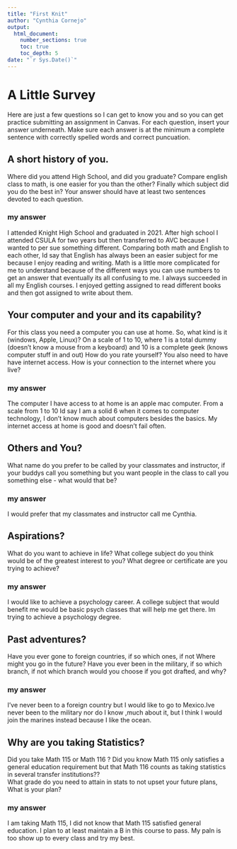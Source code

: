 ```yaml
---
title: "First Knit"
author: "Cynthia Cornejo"
output: 
  html_document:
    number_sections: true
    toc: true
    toc_depth: 5
date: "`r Sys.Date()`"   
---
```


# A Little Survey

Here are just a few questions so I can get to know you and so you can get practice submitting an assignment in Canvas.  For each question, insert your answer underneath. Make sure each answer is at the minimum a complete sentence with correctly spelled words and correct puncuation. 

## A short history of you.  
Where did you attend High School, and did you graduate? Compare english class to math, is one easier for you than the other? Finally which subject did you do the best in? Your answer should have at least two sentences devoted to each question.
  
### my answer     
  I attended Knight High School and graduated in 2021. After high school I attended CSULA for two years but then transferred to AVC because I wanted to per sue something different. Comparing both math and English to each other, Id say that English has always been an easier subject for me because I enjoy reading and writing. Math is a little more complicated for me to understand because of the different ways you can use numbers to get an answer that eventually its all confusing to me. I always succeeded in all my English courses. I enjoyed getting assigned to read different books and then got assigned to write about them.   

     


## Your computer and your and its capability?  
 For this class  you need a computer you can use at home.  So, what kind is it (windows, Apple, Linux)?  On a scale of 1 to 10, where 1 is a total dummy (doesn't know a mouse from a keyboard) and 10 is a complete geek (knows computer stuff in and out) How do you rate yourself?  You also need to have have internet access. How is your connection to the internet where you live?

### my answer   
The computer I have access to at home is an apple mac computer. From a scale from 1 to 10 Id say I am a solid 6 when it comes to computer technology, I don't know much about computers besides the basics. My internet access at home is good and doesn't fail often.  
   

## Others and You?   
What name do you prefer to be called by your classmates and instructor, if your buddys call you something but you want people in the class to call you something else - what would that be? 

### my answer     
I would prefer that my classmates and instructor call me Cynthia.  
   
 




## Aspirations?   
What do you want to achieve in life?  What college subject do you think would be of the greatest interest to you? What degree or certificate are you trying to achieve?

### my answer     
I would like to achieve a psychology career. A college subject that would benefit me would be basic psych classes that will help me get there. Im trying to achieve a psychology degree.  
   
 




## Past adventures?  
Have you ever gone to foreign countries, if so which ones, if not Where might you go in the future?  Have you ever been in the military, if so which branch, if not which branch would you choose if you got drafted, and why?

### my answer     
 I've never been to a foreign country but I would like to go to Mexico.Ive never been to the military nor do I know ,much about it, but I think I would join the marines instead because I like the ocean. 
   
  




## Why are you taking Statistics?  
Did you take Math 115 or Math 116 ?  Did you know Math 115 only satisfies a general education requirement but that Math 116 counts as taking statistics in several transfer institutions??  
What grade do you need to attain in stats to not upset your future plans, What is your plan?  
 

### my answer     
I am taking Math 115, I did not know that Math 115 satisfied general education. I plan to at least maintain a B in this course to pass. My paln is too show up to every class and try my best.  
   
 






  




